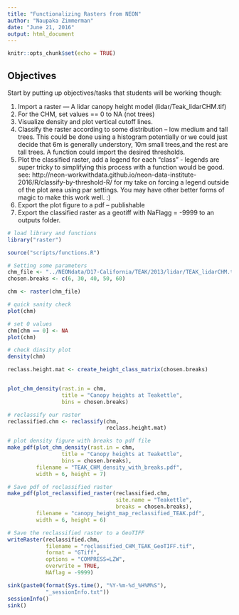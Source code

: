 ```yaml
---
title: "Functionalizing Rasters from NEON"
author: "Naupaka Zimmerman"
date: "June 21, 2016"
output: html_document
---
```


```r
knitr::opts_chunk$set(echo = TRUE)
```

## Objectives

Start by putting up objectives/tasks that students will be working though:

1. Import a raster — A lidar canopy height model (lidar/Teak_lidarCHM.tif)
1. For the CHM, set values == 0 to NA (not trees)
1. Visualize density and plot vertical cutoff lines.
1. Classify the raster according to some distribution – low medium and tall trees. This could be done using a histogram potentially or we could just decide that 6m is generally understory, 10m small trees,and the rest are tall trees. A function could import the desired thresholds. 
1. Plot the classified raster, add a legend for each “class” - legends are super tricky to simplifying this process with a function would be good.  see: http://neon-workwithdata.github.io/neon-data-institute-2016/R/classify-by-threshold-R/ for my take on forcing a legend outside of the plot area using par settings. You may have other better forms of magic to make this work well. :)
1. Export the plot figure to a pdf – publishable
1. Export the classified raster as a geotiff with NaFlagg = -9999 to an outputs folder.

```r
# load library and functions
library("raster")

source("scripts/functions.R")

# Setting some parameters
chm_file <- "../NEONdata/D17-California/TEAK/2013/lidar/TEAK_lidarCHM.tif"
chosen.breaks <- c(6, 30, 40, 50, 60)

chm <- raster(chm_file)

# quick sanity check
plot(chm)

# set 0 values
chm[chm == 0] <- NA
plot(chm)

# check dinsity plot
density(chm)

reclass.height.mat <- create_height_class_matrix(chosen.breaks)


plot_chm_density(rast.in = chm, 
				 title = "Canopy heights at Teakettle", 
				 bins = chosen.breaks)

# reclassify our raster
reclassified.chm <- reclassify(chm,
							   reclass.height.mat)

# plot density figure with breaks to pdf file
make_pdf(plot_chm_density(rast.in = chm, 
				 title = "Canopy heights at Teakettle", 
				 bins = chosen.breaks), 
		 filename = "TEAK_CHM_density_with_breaks.pdf", 
		 width = 6, height = 7)

# Save pdf of reclassified raster
make_pdf(plot_reclassified_raster(reclassified.chm, 
								  site.name = "Teakettle",
								  breaks = chosen.breaks), 
		 filename = "canopy_height_map_reclassified_TEAK.pdf",
		 width = 6, height = 6)

# Save the reclassified raster to a GeoTIFF
writeRaster(reclassified.chm,
			filename = "reclassified_CHM_TEAK_GeoTIFF.tif",
			format = "GTiff",
			options = "COMPRESS=LZW",
			overwrite = TRUE,
			NAflag = -9999)

sink(paste0(format(Sys.time(), "%Y-%m-%d_%H%M%S"),
			"_sessionInfo.txt"))
sessionInfo()
sink()

```
